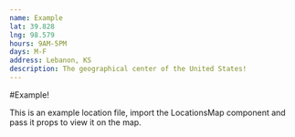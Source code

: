 ```yaml
---
name: Example
lat: 39.828
lng: 98.579
hours: 9AM-5PM
days: M-F
address: Lebanon, KS
description: The geographical center of the United States!
---
```

#Example!

This is an example location file, import the LocationsMap component and pass it props to view it on the map.